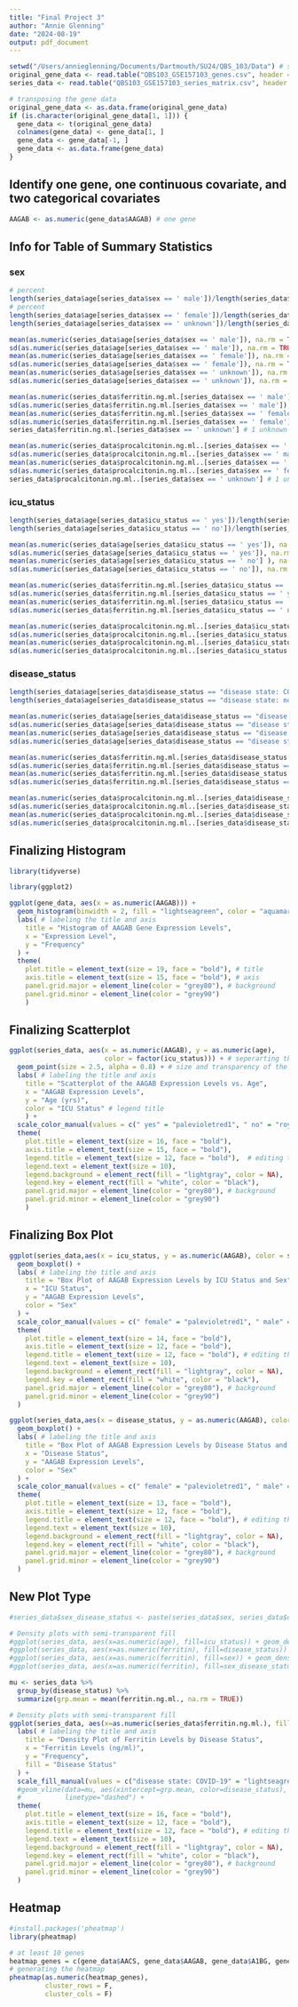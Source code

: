 ```yaml
---
title: "Final Project 3"
author: "Annie Glenning"
date: "2024-08-19"
output: pdf_document
---
```


```r
setwd("/Users/annieglenning/Documents/Dartmouth/SU24/QBS_103/Data") # set my working directory to where the data is stored
original_gene_data <- read.table("QBS103_GSE157103_genes.csv", header = TRUE, sep = ",") # reading in the data
series_data <- read.table("QBS103_GSE157103_series_matrix.csv", header = TRUE, sep = ",") # reading in the data
```

```r
# transposing the gene data 
original_gene_data <- as.data.frame(original_gene_data)
if (is.character(original_gene_data[1, 1])) {
  gene_data <- t(original_gene_data)
  colnames(gene_data) <- gene_data[1, ]
  gene_data <- gene_data[-1, ]
  gene_data <- as.data.frame(gene_data)
}
```

## Identify one gene, one continuous covariate, and two categorical covariates 

```r
AAGAB <- as.numeric(gene_data$AAGAB) # one gene 
```

## Info for Table of Summary Statistics

### sex
```r
# percent
length(series_data$age[series_data$sex == ' male'])/length(series_data$age)*100
# percent
length(series_data$age[series_data$sex == ' female'])/length(series_data$age)*100
length(series_data$age[series_data$sex == ' unknown'])/length(series_data$age)*100
```

```r
mean(as.numeric(series_data$age[series_data$sex == ' male']), na.rm = TRUE) # note getting rid of >89
sd(as.numeric(series_data$age[series_data$sex == ' male']), na.rm = TRUE)
mean(as.numeric(series_data$age[series_data$sex == ' female']), na.rm = TRUE) 
sd(as.numeric(series_data$age[series_data$sex == ' female']), na.rm = TRUE)
mean(as.numeric(series_data$age[series_data$sex == ' unknown']), na.rm = TRUE) 
sd(as.numeric(series_data$age[series_data$sex == ' unknown']), na.rm = TRUE)
```

```r
mean(as.numeric(series_data$ferritin.ng.ml.[series_data$sex == ' male']), na.rm = TRUE) # 11 unknown
sd(as.numeric(series_data$ferritin.ng.ml.[series_data$sex == ' male']), na.rm = TRUE)
mean(as.numeric(series_data$ferritin.ng.ml.[series_data$sex == ' female']), na.rm = TRUE) # 4 unknown
sd(as.numeric(series_data$ferritin.ng.ml.[series_data$sex == ' female']), na.rm = TRUE)
series_data$ferritin.ng.ml.[series_data$sex == ' unknown'] # 1 unknown
```

```r
mean(as.numeric(series_data$procalcitonin.ng.ml..[series_data$sex == ' male']), na.rm = TRUE) # 14 unknown
sd(as.numeric(series_data$procalcitonin.ng.ml..[series_data$sex == ' male']), na.rm = TRUE)
mean(as.numeric(series_data$procalcitonin.ng.ml..[series_data$sex == ' female']), na.rm = TRUE) # 9 unknown
sd(as.numeric(series_data$procalcitonin.ng.ml..[series_data$sex == ' female']), na.rm = TRUE)
series_data$procalcitonin.ng.ml..[series_data$sex == ' unknown'] # 1 unknown
```

### icu_status
```r
length(series_data$age[series_data$icu_status == ' yes'])/length(series_data$age) *100
length(series_data$age[series_data$icu_status == ' no'])/length(series_data$age) *100
```

```r
mean(as.numeric(series_data$age[series_data$icu_status == ' yes']), na.rm = TRUE) 
sd(as.numeric(series_data$age[series_data$icu_status == ' yes']), na.rm = TRUE)
mean(as.numeric(series_data$age[series_data$icu_status == ' no'] ), na.rm = TRUE) # gets rid of " :" and 2 " >89"
sd(as.numeric(series_data$age[series_data$icu_status == ' no']), na.rm = TRUE)
```

```r
mean(as.numeric(series_data$ferritin.ng.ml.[series_data$icu_status == ' yes']), na.rm = TRUE)  # 7 unknowns 
sd(as.numeric(series_data$ferritin.ng.ml.[series_data$icu_status == ' yes']), na.rm = TRUE)
mean(as.numeric(series_data$ferritin.ng.ml.[series_data$icu_status == ' no']), na.rm = TRUE)  # 9 unknowns 
sd(as.numeric(series_data$ferritin.ng.ml.[series_data$icu_status == ' no']), na.rm = TRUE)
```

```r
mean(as.numeric(series_data$procalcitonin.ng.ml..[series_data$icu_status == ' yes']), na.rm = TRUE)  # 8 unknowns 
sd(as.numeric(series_data$procalcitonin.ng.ml..[series_data$icu_status == ' yes']), na.rm = TRUE)
mean(as.numeric(series_data$procalcitonin.ng.ml..[series_data$icu_status == ' no']), na.rm = TRUE)  # 16 unknowns 
sd(as.numeric(series_data$procalcitonin.ng.ml..[series_data$icu_status == ' no']), na.rm = TRUE) 
```

### disease_status
```r
length(series_data$age[series_data$disease_status == "disease state: COVID-19"])/length(series_data$age) *100
length(series_data$age[series_data$disease_status == "disease state: non-COVID-19"])/length(series_data$age) *100
```

```r
mean(as.numeric(series_data$age[series_data$disease_status == "disease state: COVID-19"]), na.rm = TRUE) # " :" and " >89"
sd(as.numeric(series_data$age[series_data$disease_status == "disease state: COVID-19"]), na.rm = TRUE)
mean(as.numeric(series_data$age[series_data$disease_status == "disease state: non-COVID-19"]), na.rm = TRUE) # gets rid of " >89"
sd(as.numeric(series_data$age[series_data$disease_status == "disease state: non-COVID-19"]), na.rm = TRUE)
```

```r
mean(as.numeric(series_data$ferritin.ng.ml.[series_data$disease_status == "disease state: COVID-19"]), na.rm = TRUE) # 6 unknowns 
sd(as.numeric(series_data$ferritin.ng.ml.[series_data$disease_status == "disease state: COVID-19"]), na.rm = TRUE)
mean(as.numeric(series_data$ferritin.ng.ml.[series_data$disease_status == "disease state: non-COVID-19"]), na.rm = TRUE) # 10 unknowns 
sd(as.numeric(series_data$ferritin.ng.ml.[series_data$disease_status == "disease state: non-COVID-19"]), na.rm = TRUE)
```

```r
mean(as.numeric(series_data$procalcitonin.ng.ml..[series_data$disease_status == "disease state: COVID-19"]), na.rm = TRUE) # 13 unknowns 
sd(as.numeric(series_data$procalcitonin.ng.ml..[series_data$disease_status == "disease state: COVID-19"]), na.rm = TRUE)
mean(as.numeric(series_data$procalcitonin.ng.ml..[series_data$disease_status == "disease state: non-COVID-19"]), na.rm = TRUE) # 11 unknowns 
sd(as.numeric(series_data$procalcitonin.ng.ml..[series_data$disease_status == "disease state: non-COVID-19"]), na.rm = TRUE)
```

## Finalizing Histogram

```r
library(tidyverse) 
```

```r
library(ggplot2)
```


```r
ggplot(gene_data, aes(x = as.numeric(AAGAB))) +
  geom_histogram(binwidth = 2, fill = "lightseagreen", color = "aquamarine4") +
  labs( # labeling the title and axis
    title = "Histogram of AAGAB Gene Expression Levels", 
    x = "Expression Level", 
    y = "Frequency"
  ) +
  theme(
    plot.title = element_text(size = 19, face = "bold"), # title
    axis.title = element_text(size = 15, face = "bold"), # axis 
    panel.grid.major = element_line(color = "grey80"), # background 
    panel.grid.minor = element_line(color = "grey90")
    )
```

## Finalizing Scatterplot

```r
ggplot(series_data, aes(x = as.numeric(AAGAB), y = as.numeric(age), 
                        color = factor(icu_status))) + # seperarting the points by icu status 
  geom_point(size = 2.5, alpha = 0.8) + # size and transparency of the point
  labs( # labeling the title and axis 
    title = "Scatterplot of the AAGAB Expression Levels vs. Age", 
    x = "AAGAB Expression Levels", 
    y = "Age (yrs)",
    color = "ICU Status" # legend title
    ) + 
  scale_color_manual(values = c(" yes" = "palevioletred1", " no" = "royalblue1")) +  # setting the colors 
  theme(
    plot.title = element_text(size = 16, face = "bold"), 
    axis.title = element_text(size = 15, face = "bold"), 
    legend.title = element_text(size = 12, face = "bold"),  # editing the legend 
    legend.text = element_text(size = 10), 
    legend.background = element_rect(fill = "lightgray", color = NA), 
    legend.key = element_rect(fill = "white", color = "black"),
    panel.grid.major = element_line(color = "grey80"), # background 
    panel.grid.minor = element_line(color = "grey90")
    ) 
```
## Finalizing Box Plot 

```r
ggplot(series_data,aes(x = icu_status, y = as.numeric(AAGAB), color = sex)) +
  geom_boxplot() +
  labs( # labeling the title and axis 
    title = "Box Plot of AAGAB Expression Levels by ICU Status and Sex",
    x = "ICU Status", 
    y = "AAGAB Expression Levels",
    color = "Sex"
  ) +
  scale_color_manual(values = c(" female" = "palevioletred1", " male" = "royalblue1", " unknown" = "lightseagreen")) +  # setting the colors 
  theme(
    plot.title = element_text(size = 14, face = "bold"),
    axis.title = element_text(size = 12, face = "bold"),
    legend.title = element_text(size = 12, face = "bold"), # editing the legend 
    legend.text = element_text(size = 10),
    legend.background = element_rect(fill = "lightgray", color = NA), 
    legend.key = element_rect(fill = "white", color = "black"),
    panel.grid.major = element_line(color = "grey80"), # background 
    panel.grid.minor = element_line(color = "grey90")
  ) 
```
```r
ggplot(series_data,aes(x = disease_status, y = as.numeric(AAGAB), color = sex)) +
  geom_boxplot() +
  labs( # labeling the title and axis 
    title = "Box Plot of AAGAB Expression Levels by Disease Status and Sex",
    x = "Disease Status", 
    y = "AAGAB Expression Levels",
    color = "Sex"
  ) +
  scale_color_manual(values = c(" female" = "palevioletred1", " male" = "royalblue1", " unknown" = "lightseagreen")) +  # setting the colors 
  theme(
    plot.title = element_text(size = 13, face = "bold"),
    axis.title = element_text(size = 12, face = "bold"),
    legend.title = element_text(size = 12, face = "bold"), # editing the legend 
    legend.text = element_text(size = 10),
    legend.background = element_rect(fill = "lightgray", color = NA), 
    legend.key = element_rect(fill = "white", color = "black"),
    panel.grid.major = element_line(color = "grey80"), # background 
    panel.grid.minor = element_line(color = "grey90")
  ) 
```



## New Plot Type 

```r
#series_data$sex_disease_status <- paste(series_data$sex, series_data$disease_status, sep = " & ")
```

```r
# Density plots with semi-transparent fill
#ggplot(series_data, aes(x=as.numeric(age), fill=icu_status)) + geom_density(alpha=.3)
#ggplot(series_data, aes(x=as.numeric(ferritin), fill=disease_status)) + geom_density(alpha=.3) 
#ggplot(series_data, aes(x=as.numeric(ferritin), fill=sex)) + geom_density(alpha=.3) 
#ggplot(series_data, aes(x=as.numeric(ferritin), fill=sex_disease_status)) + geom_density(alpha=.3) 
```

```r
mu <- series_data %>%
  group_by(disease_status) %>%
  summarize(grp.mean = mean(ferritin.ng.ml., na.rm = TRUE))
```


```r
# Density plots with semi-transparent fill
ggplot(series_data, aes(x=as.numeric(series_data$ferritin.ng.ml.), fill=series_data$disease_status)) + geom_density(alpha=.3) +
  labs( # labeling the title and axis 
    title = "Density Plot of Ferritin Levels by Disease Status",
    x = "Ferritin Levels (ng/ml)", 
    y = "Frequency",
    fill = "Disease Status"
  ) +
  scale_fill_manual(values = c("disease state: COVID-19" = "lightseagreen", "disease state: non-COVID-19" = "palevioletred1")) +  # setting the colors 
  #geom_vline(data=mu, aes(xintercept=grp.mean, color=disease_status),
  #           linetype="dashed") +
  theme(
    plot.title = element_text(size = 16, face = "bold"),
    axis.title = element_text(size = 12, face = "bold"),
    legend.title = element_text(size = 12, face = "bold"), # editing the legend 
    legend.text = element_text(size = 10),
    legend.background = element_rect(fill = "lightgray", color = NA), 
    legend.key = element_rect(fill = "white", color = "black"),
    panel.grid.major = element_line(color = "grey80"), # background 
    panel.grid.minor = element_line(color = "grey90")
  ) 
```

## Heatmap

```r
#install.packages('pheatmap')
library(pheatmap)
```

```r
# at least 10 genes 
heatmap_genes = c(gene_data$AACS, gene_data$AAGAB, gene_data$A1BG, gene_data$ABI2, gene_data$ABI1, gene_data$ABHD6, gene_data$ABHD5, gene_data$AAK1, gene_data$ABHD2, gene_data$ABHD18)
# generating the heatmap 
pheatmap(as.numeric(heatmap_genes),
         cluster_rows = F,
         cluster_cols = F)
```

